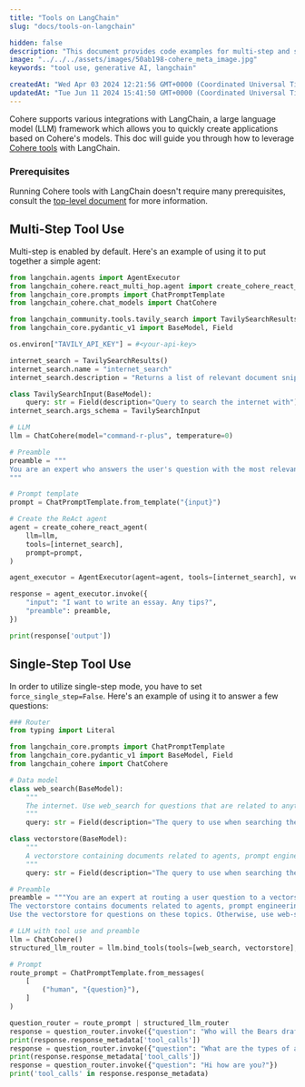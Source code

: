 ```yaml
---
title: "Tools on LangChain"
slug: "docs/tools-on-langchain"

hidden: false
description: "This document provides code examples for multi-step and single-step tool use in a chatbot setting, demonstrating how to incorporate tools like internet search and vectorstore for answering user questions."
image: "../../../assets/images/50ab198-cohere_meta_image.jpg"  
keywords: "tool use, generative AI, langchain"

createdAt: "Wed Apr 03 2024 12:21:56 GMT+0000 (Coordinated Universal Time)"
updatedAt: "Tue Jun 11 2024 15:41:50 GMT+0000 (Coordinated Universal Time)"
---
```

Cohere supports various integrations with LangChain, a large language model (LLM) framework which allows you to quickly create applications based on Cohere's models. This doc will guide you through how to leverage [Cohere tools](/docs/tool-use) with LangChain. 

### Prerequisites

Running Cohere tools with LangChain doesn't require many prerequisites, consult the [top-level document](/docs/cohere-and-langchain) for more information.

## Multi-Step Tool Use

Multi-step is enabled by default. Here's an example of using it to put together a simple agent:

```python
from langchain.agents import AgentExecutor
from langchain_cohere.react_multi_hop.agent import create_cohere_react_agent
from langchain_core.prompts import ChatPromptTemplate
from langchain_cohere.chat_models import ChatCohere

from langchain_community.tools.tavily_search import TavilySearchResults
from langchain_core.pydantic_v1 import BaseModel, Field

os.environ["TAVILY_API_KEY"] = #<your-api-key>

internet_search = TavilySearchResults()
internet_search.name = "internet_search"
internet_search.description = "Returns a list of relevant document snippets for a textual query retrieved from the internet."

class TavilySearchInput(BaseModel):
    query: str = Field(description="Query to search the internet with")
internet_search.args_schema = TavilySearchInput

# LLM
llm = ChatCohere(model="command-r-plus", temperature=0)

# Preamble
preamble = """
You are an expert who answers the user's question with the most relevant datasource. You are equipped with an internet search tool and a special vectorstore of information about how to write good essays.
"""

# Prompt template
prompt = ChatPromptTemplate.from_template("{input}")

# Create the ReAct agent
agent = create_cohere_react_agent(
    llm=llm,
    tools=[internet_search],
    prompt=prompt,
)

agent_executor = AgentExecutor(agent=agent, tools=[internet_search], verbose=True)

response = agent_executor.invoke({
    "input": "I want to write an essay. Any tips?",
    "preamble": preamble,
})

print(response['output'])
```

## Single-Step Tool Use

In order to utilize single-step mode, you have to set `force_single_step=False`. Here's an example of using it to answer a few questions:

```python
### Router
from typing import Literal

from langchain_core.prompts import ChatPromptTemplate
from langchain_core.pydantic_v1 import BaseModel, Field
from langchain_cohere import ChatCohere

# Data model
class web_search(BaseModel):
    """
    The internet. Use web_search for questions that are related to anything else than agents, prompt engineering, and adversarial attacks.
    """
    query: str = Field(description="The query to use when searching the internet.")

class vectorstore(BaseModel):
    """
    A vectorstore containing documents related to agents, prompt engineering, and adversarial attacks. Use the vectorstore for questions on these topics.
    """
    query: str = Field(description="The query to use when searching the vectorstore.")

# Preamble
preamble = """You are an expert at routing a user question to a vectorstore or web search.
The vectorstore contains documents related to agents, prompt engineering, and adversarial attacks.
Use the vectorstore for questions on these topics. Otherwise, use web-search."""

# LLM with tool use and preamble
llm = ChatCohere()
structured_llm_router = llm.bind_tools(tools=[web_search, vectorstore], preamble=preamble)

# Prompt
route_prompt = ChatPromptTemplate.from_messages(
    [
        ("human", "{question}"),
    ]
)

question_router = route_prompt | structured_llm_router
response = question_router.invoke({"question": "Who will the Bears draft first in the NFL draft?"})
print(response.response_metadata['tool_calls'])
response = question_router.invoke({"question": "What are the types of agent memory?"})
print(response.response_metadata['tool_calls'])
response = question_router.invoke({"question": "Hi how are you?"})
print('tool_calls' in response.response_metadata)
```
